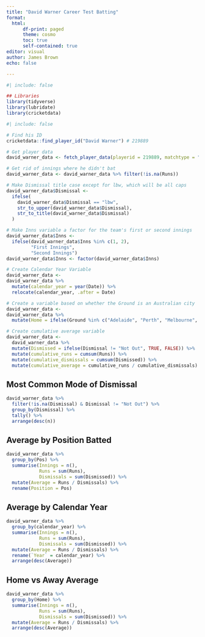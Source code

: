 ```yaml
---
title: "David Warner Career Test Batting"
format:
  html:
      df-print: paged
      theme: cosmo
      toc: true
      self-contained: true
editor: visual
author: James Brown
echo: false

---
```


```r
#| include: false

## Libraries
library(tidyverse)
library(lubridate)
library(cricketdata)
```

```r
#| include: false

# Find his ID
cricketdata::find_player_id("David Warner") # 219889

# Get player data
david_warner_data <- fetch_player_data(playerid = 219889, matchtype = "test", activity = "batting")

# Get rid of innings where he didn't bat
david_warner_data <- david_warner_data %>% filter(!is.na(Runs))

# Make Dismissal title case except for lbw, which will be all caps
david_warner_data$Dismissal <-
  ifelse(
    david_warner_data$Dismissal == "lbw",
    str_to_upper(david_warner_data$Dismissal),
    str_to_title(david_warner_data$Dismissal)
  )

# Make Inns variable a factor for the team's first or second innings
david_warner_data$Inns <-
  ifelse(david_warner_data$Inns %in% c(1, 2),
         "First Innings",
         "Second Innings")
david_warner_data$Inns <- factor(david_warner_data$Inns)

# Create Calendar Year Variable
david_warner_data <-
david_warner_data %>%
  mutate(calendar_year = year(Date)) %>%
  relocate(calendar_year, .after = Date)

# Create a variable based on whether the Ground is an Australian city
david_warner_data <-
david_warner_data %>%
  mutate(Home = ifelse(Ground %in% c("Adelaide", "Perth", "Melbourne", "Sydney", "Brisbane", "Hobart"), TRUE, FALSE))

# Create cumulative average variable
david_warner_data <-
  david_warner_data %>%
  mutate(Dismissed = ifelse(Dismissal != "Not Out", TRUE, FALSE)) %>%
  mutate(cumulative_runs = cumsum(Runs)) %>%
  mutate(cumulative_dismissals = cumsum(Dismissed)) %>%
  mutate(cumulative_average = cumulative_runs / cumulative_dismissals)
```

## Most Common Mode of Dismissal

```r
david_warner_data %>%
  filter(!is.na(Dismissal) & Dismissal != "Not Out") %>%
  group_by(Dismissal) %>%
  tally() %>%
  arrange(desc(n))
```

## Average by Position Batted

```r
david_warner_data %>%
  group_by(Pos) %>%
  summarise(Innings = n(),
            Runs = sum(Runs),
            Dismissals = sum(Dismissed)) %>%
  mutate(Average = Runs / Dismissals) %>%
  rename(Position = Pos)
```

## Average by Calendar Year

```r
david_warner_data %>%
  group_by(calendar_year) %>%
  summarise(Innings = n(),
            Runs = sum(Runs),
            Dismissals = sum(Dismissed)) %>%
  mutate(Average = Runs / Dismissals) %>%
  rename(`Year` = calendar_year) %>%
  arrange(desc(Average))
```

## Home vs Away Average

```r
david_warner_data %>%
  group_by(Home) %>%
  summarise(Innings = n(),
            Runs = sum(Runs),
            Dismissals = sum(Dismissed)) %>%
  mutate(Average = Runs / Dismissals) %>%
  arrange(desc(Average))
```

